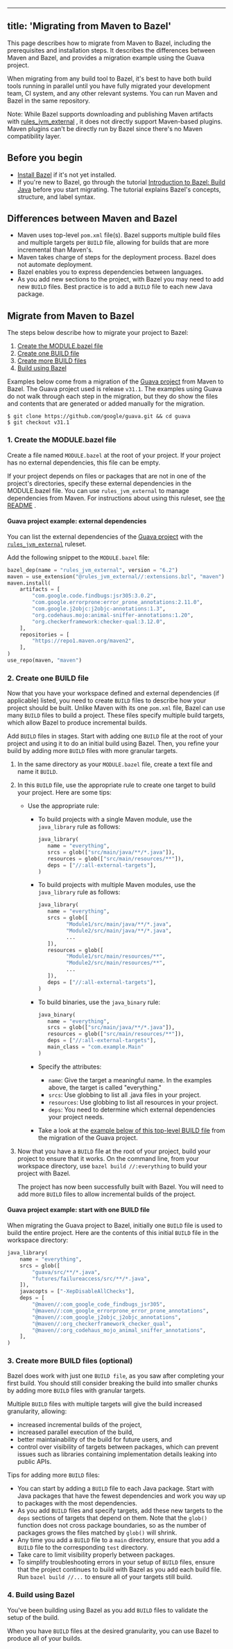 
---
title: 'Migrating from Maven to Bazel'
---



This page describes how to migrate from Maven to Bazel, including the
prerequisites and installation steps. It describes the differences between Maven
and Bazel, and provides a migration example using the Guava project.

When migrating from any build tool to Bazel, it's best to have both build tools
running in parallel until you have fully migrated your development team, CI
system, and any other relevant systems. You can run Maven and Bazel in the same
repository.

Note: While Bazel supports downloading and publishing Maven artifacts with
[rules_jvm_external](https://github.com/bazelbuild/rules_jvm_external)
, it does not directly support Maven-based plugins. Maven plugins can't be
directly run by Bazel since there's no Maven compatibility layer.

## Before you begin

*   [Install Bazel](/install) if it's not yet installed.
*   If you're new to Bazel, go through the tutorial [Introduction to Bazel:
    Build Java](/start/java) before you start migrating. The tutorial explains
    Bazel's concepts, structure, and label syntax.

## Differences between Maven and Bazel

*   Maven uses top-level `pom.xml` file(s). Bazel supports multiple build files
    and multiple targets per `BUILD` file, allowing for builds that are more
    incremental than Maven's.
*   Maven takes charge of steps for the deployment process. Bazel does not
    automate deployment.
*   Bazel enables you to express dependencies between languages.
*   As you add new sections to the project, with Bazel you may need to add new
    `BUILD` files. Best practice is to add a `BUILD` file to each new Java
    package.

## Migrate from Maven to Bazel

The steps below describe how to migrate your project to Bazel:

1.  [Create the MODULE.bazel file](#1-build)
2.  [Create one BUILD file](#2-build)
3.  [Create more BUILD files](#3-build)
4.  [Build using Bazel](#4-build)

Examples below come from a migration of the [Guava
project](https://github.com/google/guava) from Maven to Bazel. The
Guava project used is release `v31.1`. The examples using Guava do not walk
through each step in the migration, but they do show the files and contents that
are generated or added manually for the migration.

```
$ git clone https://github.com/google/guava.git && cd guava
$ git checkout v31.1
```

### 1. Create the MODULE.bazel file

Create a file named `MODULE.bazel` at the root of your project. If your project
has no external dependencies, this file can be empty.

If your project depends on files or packages that are not in one of the
project's directories, specify these external dependencies in the MODULE.bazel
file. You can use `rules_jvm_external` to manage dependencies from Maven. For
instructions about using this ruleset, see [the
README](https://github.com/bazelbuild/rules_jvm_external/#rules_jvm_external)
.

#### Guava project example: external dependencies

You can list the external dependencies of the [Guava
project](https://github.com/google/guava) with the
[`rules_jvm_external`](https://github.com/bazelbuild/rules_jvm_external)
ruleset.

Add the following snippet to the `MODULE.bazel` file:

```python
bazel_dep(name = "rules_jvm_external", version = "6.2")
maven = use_extension("@rules_jvm_external//:extensions.bzl", "maven")
maven.install(
    artifacts = [
        "com.google.code.findbugs:jsr305:3.0.2",
        "com.google.errorprone:error_prone_annotations:2.11.0",
        "com.google.j2objc:j2objc-annotations:1.3",
        "org.codehaus.mojo:animal-sniffer-annotations:1.20",
        "org.checkerframework:checker-qual:3.12.0",
    ],
    repositories = [
        "https://repo1.maven.org/maven2",
    ],
)
use_repo(maven, "maven")
```

### 2. Create one BUILD file

Now that you have your workspace defined and external dependencies (if
applicable) listed, you need to create `BUILD` files to describe how your
project should be built. Unlike Maven with its one `pom.xml` file, Bazel can use
many `BUILD` files to build a project. These files specify multiple build
targets, which allow Bazel to produce incremental builds.

Add `BUILD` files in stages. Start with adding one `BUILD` file at the root of
your project and using it to do an initial build using Bazel. Then, you refine
your build by adding more `BUILD` files with more granular targets.

1.  In the same directory as your `MODULE.bazel` file, create a text file and
    name it `BUILD`.

2.  In this `BUILD` file, use the appropriate rule to create one target to build
    your project. Here are some tips:

    *   Use the appropriate rule:
        *   To build projects with a single Maven module, use the
            `java_library` rule as follows:

            ```python
            java_library(
               name = "everything",
               srcs = glob(["src/main/java/**/*.java"]),
               resources = glob(["src/main/resources/**"]),
               deps = ["//:all-external-targets"],
            )
            ```

        *   To build projects with multiple Maven modules, use the
            `java_library` rule as follows:

            ```python
            java_library(
               name = "everything",
               srcs = glob([
                     "Module1/src/main/java/**/*.java",
                     "Module2/src/main/java/**/*.java",
                     ...
               ]),
               resources = glob([
                     "Module1/src/main/resources/**",
                     "Module2/src/main/resources/**",
                     ...
               ]),
               deps = ["//:all-external-targets"],
            )
            ```

        *   To build binaries, use the `java_binary` rule:

            ```python
            java_binary(
               name = "everything",
               srcs = glob(["src/main/java/**/*.java"]),
               resources = glob(["src/main/resources/**"]),
               deps = ["//:all-external-targets"],
               main_class = "com.example.Main"
            )
            ```

        *   Specify the attributes:
            *   `name`: Give the target a meaningful name. In the examples
                above, the target is called "everything."
            *   `srcs`: Use globbing to list all .java files in your project.
            *   `resources`: Use globbing to list all resources in your project.
            *   `deps`: You need to determine which external dependencies your
                project needs.
        *   Take a look at the [example below of this top-level BUILD
            file](#guava-2) from the migration of the Guava project.

3.  Now that you have a `BUILD` file at the root of your project, build your
    project to ensure that it works. On the command line, from your workspace
    directory, use `bazel build //:everything` to build your project with Bazel.

    The project has now been successfully built with Bazel. You will need to add
    more `BUILD` files to allow incremental builds of the project.

#### Guava project example: start with one BUILD file

When migrating the Guava project to Bazel, initially one `BUILD` file is used to
build the entire project. Here are the contents of this initial `BUILD` file in
the workspace directory:

```python
java_library(
    name = "everything",
    srcs = glob([
        "guava/src/**/*.java",
        "futures/failureaccess/src/**/*.java",
    ]),
    javacopts = ["-XepDisableAllChecks"],
    deps = [
        "@maven//:com_google_code_findbugs_jsr305",
        "@maven//:com_google_errorprone_error_prone_annotations",
        "@maven//:com_google_j2objc_j2objc_annotations",
        "@maven//:org_checkerframework_checker_qual",
        "@maven//:org_codehaus_mojo_animal_sniffer_annotations",
    ],
)
```

### 3. Create more BUILD files (optional)

Bazel does work with just one `BUILD file`, as you saw after completing your
first build. You should still consider breaking the build into smaller chunks by
adding more `BUILD` files with granular targets.

Multiple `BUILD` files with multiple targets will give the build increased
granularity, allowing:

*   increased incremental builds of the project,
*   increased parallel execution of the build,
*   better maintainability of the build for future users, and
*   control over visibility of targets between packages, which can prevent
    issues such as libraries containing implementation details leaking into
    public APIs.

Tips for adding more `BUILD` files:

*   You can start by adding a `BUILD` file to each Java package. Start with Java
    packages that have the fewest dependencies and work you way up to packages
    with the most dependencies.
*   As you add `BUILD` files and specify targets, add these new targets to the
    `deps` sections of targets that depend on them. Note that the `glob()`
    function does not cross package boundaries, so as the number of packages
    grows the files matched by `glob()` will shrink.
*   Any time you add a `BUILD` file to a `main` directory, ensure that you add a
    `BUILD` file to the corresponding `test` directory.
*   Take care to limit visibility properly between packages.
*   To simplify troubleshooting errors in your setup of `BUILD` files, ensure
    that the project continues to build with Bazel as you add each build file.
    Run `bazel build //...` to ensure all of your targets still build.

### 4. Build using Bazel

You've been building using Bazel as you add `BUILD` files to validate the setup
of the build.

When you have `BUILD` files at the desired granularity, you can use Bazel to
produce all of your builds.
